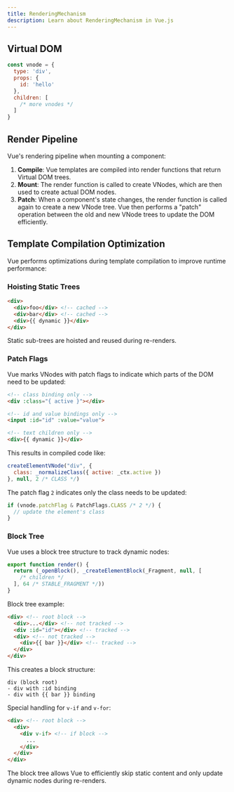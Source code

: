 ```yaml
---
title: RenderingMechanism
description: Learn about RenderingMechanism in Vue.js
---
```


## Virtual DOM

```js
const vnode = {
  type: 'div',
  props: {
    id: 'hello'
  },
  children: [
    /* more vnodes */
  ]
}
```

## Render Pipeline

Vue's rendering pipeline when mounting a component:

1. **Compile**: Vue templates are compiled into render functions that return Virtual DOM trees.
2. **Mount**: The render function is called to create VNodes, which are then used to create actual DOM nodes.
3. **Patch**: When a component's state changes, the render function is called again to create a new VNode tree. Vue then performs a "patch" operation between the old and new VNode trees to update the DOM efficiently.

## Template Compilation Optimization

Vue performs optimizations during template compilation to improve runtime performance:

### Hoisting Static Trees

```html
<div>
  <div>foo</div> <!-- cached -->
  <div>bar</div> <!-- cached -->
  <div>{{ dynamic }}</div>
</div>
```

Static sub-trees are hoisted and reused during re-renders.

### Patch Flags

Vue marks VNodes with patch flags to indicate which parts of the DOM need to be updated:

```html
<!-- class binding only -->
<div :class="{ active }"></div>

<!-- id and value bindings only -->
<input :id="id" :value="value">

<!-- text children only -->
<div>{{ dynamic }}</div>
```

This results in compiled code like:

```js
createElementVNode("div", {
  class: _normalizeClass({ active: _ctx.active })
}, null, 2 /* CLASS */)
```

The patch flag `2` indicates only the class needs to be updated:

```js
if (vnode.patchFlag & PatchFlags.CLASS /* 2 */) {
  // update the element's class
}
```

### Block Tree

Vue uses a block tree structure to track dynamic nodes:

```js
export function render() {
  return (_openBlock(), _createElementBlock(_Fragment, null, [
    /* children */
  ], 64 /* STABLE_FRAGMENT */))
}
```

Block tree example:

```html
<div> <!-- root block -->
  <div>...</div> <!-- not tracked -->
  <div :id="id"></div> <!-- tracked -->
  <div> <!-- not tracked -->
    <div>{{ bar }}</div> <!-- tracked -->
  </div>
</div>
```

This creates a block structure:
```
div (block root)
- div with :id binding
- div with {{ bar }} binding
```

Special handling for `v-if` and `v-for`:

```html
<div> <!-- root block -->
  <div>
    <div v-if> <!-- if block -->
      ...
    </div>
  </div>
</div>
```

The block tree allows Vue to efficiently skip static content and only update dynamic nodes during re-renders.